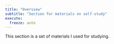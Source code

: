 ```yaml
---
title: "Overview"
subtitle: "Section for materials on self-study"
execute:
  freeze: auto
---
```


This section is a set of materials I used for studying. 